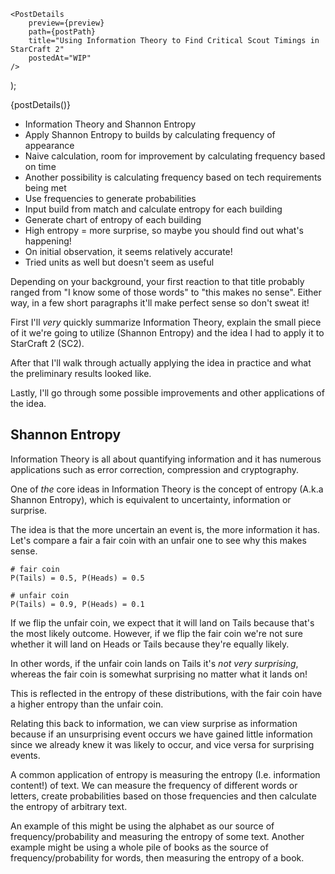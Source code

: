 

    <PostDetails
        preview={preview}
        path={postPath}
        title="Using Information Theory to Find Critical Scout Timings in StarCraft 2"
        postedAt="WIP"
    />
);

<Fragment>{postDetails()}</Fragment>

- Information Theory and Shannon Entropy
- Apply Shannon Entropy to builds by calculating frequency of appearance
 - Naive calculation, room for improvement by calculating frequency based on time
 - Another possibility is calculating frequency based on tech requirements being met
- Use frequencies to generate probabilities
- Input build from match and calculate entropy for each building
- Generate chart of entropy of each building
- High entropy = more surprise, so maybe you should find out what's happening!
- On initial observation, it seems relatively accurate!
- Tried units as well but doesn't seem as useful

Depending on your background, your first reaction to that title probably ranged from "I know some of those words"
to "this makes no sense". Either way, in a few short paragraphs it'll make perfect sense so don't sweat it!

First I'll *very* quickly summarize Information Theory, explain the small piece of it we're going
to utilize (Shannon Entropy) and the idea I had to apply it to StarCraft 2 (SC2).

After that I'll walk through actually applying the idea in practice and what the preliminary
results looked like.

Lastly, I'll go through some possible improvements and other applications of the idea.

## Shannon Entropy

Information Theory is all about quantifying information and it has numerous applications such
as error correction, compression and cryptography.

One of *the* core ideas in Information Theory is the concept of entropy (A.k.a Shannon Entropy),
which is equivalent to uncertainty, information or surprise.

The idea is that the more uncertain an event is, the more information it has. Let's compare a fair
a fair coin with an unfair one to see why this makes sense.

    # fair coin
    P(Tails) = 0.5, P(Heads) = 0.5

    # unfair coin
    P(Tails) = 0.9, P(Heads) = 0.1

If we flip the unfair coin, we expect that it will land on Tails because that's the most likely
outcome. However, if we flip the fair coin we're not sure whether it will land on Heads or Tails
because they're equally likely.

In other words, if the unfair coin lands on Tails it's *not very surprising*, whereas the fair
coin is somewhat surprising no matter what it lands on!

This is reflected in the entropy of these distributions, with the fair coin have a higher entropy than
the unfair coin.

Relating this back to information, we can view surprise as information because if an unsurprising
event occurs we have gained little information since we already knew it was likely to occur, and vice
versa for surprising events.

A common application of entropy is measuring the entropy (I.e. information content!) of text.
We can measure the frequency of different words or letters, create probabilities based on those frequencies
and then calculate the entropy of arbitrary text.

An example of this might be using the alphabet as our source of frequency/probability and measuring
the entropy of some text. Another example might be using a whole pile of books as the source
of frequency/probability for words, then measuring the entropy of a book.

## 
